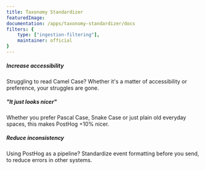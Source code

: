 ```yaml
---
title: Taxonomy Standardizer
featuredImage: 
documentation: /apps/taxonomy-standardizer/docs
filters: {
    type: ["ingestion-filtering"],
    maintainer: official
}
---
```


<Section
    divider={false}
    title="Tired of InConsistent_Spelling event taxonomies? Standardize event names into one matching style!"
    size="full"
    cols={3}
>
    <div>
        <h5>Increase accessibility</h5>
        <p>Struggling to read Camel Case? Whether it's a matter of accessibility or preference, your struggles are gone.</p>
    </div>
    <div>
        <h5>"It just looks nicer"</h5>
        <p>Whether you prefer Pascal Case, Snake Case or just plain old everyday spaces, this  makes PostHog +10% nicer.</p>
    </div>
    <div>
        <h5>Reduce inconsistency</h5>
        <p>Using PostHog as a pipeline? Standardize event formatting before you send, to reduce errors in other systems.</p>
    </div>

</Section>

<TutorialsSlider topic="taxonomy-standardizer" />

<Documentation />
